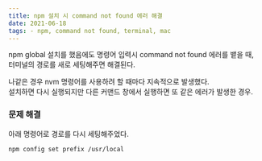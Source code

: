 ```yaml
---
title: npm 설치 시 command not found 에러 해결
date: 2021-06-18
tags: - npm, command not found, terminal, mac
---
```


npm global 설치를 했음에도 명령어 입력시 command not found 에러를 뱉을 때,  
터미널의 경로를 새로 세팅해주면 해결된다.

나같은 경우 nvm 명령어를 사용하려 할 때마다 지속적으로 발생했다.  
설치하면 다시 실행되지만 다른 커맨드 창에서 실행하면 또 같은 에러가 발생한 경우.

### 문제 해결

아래 명령어로 경로를 다시 세팅해주었다.

```
npm config set prefix /usr/local
```
